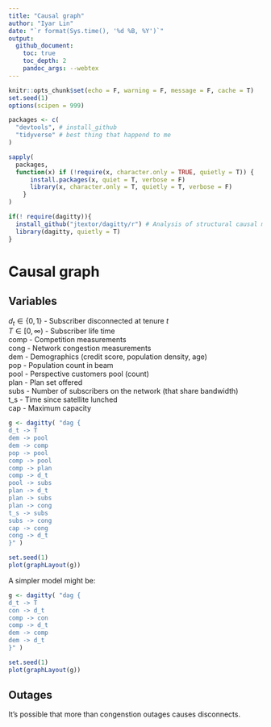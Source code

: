 ```yaml
---
title: "Causal graph"
author: "Iyar Lin"
date: "`r format(Sys.time(), '%d %B, %Y')`"
output:
  github_document:
    toc: true
    toc_depth: 2
    pandoc_args: --webtex
---
```


```r
knitr::opts_chunk$set(echo = F, warning = F, message = F, cache = T)
set.seed(1)
options(scipen = 999)

packages <- c(
  "devtools", # install_github
  "tidyverse" # best thing that happend to me
)

sapply(
  packages,
  function(x) if (!require(x, character.only = TRUE, quietly = T)) {
      install.packages(x, quiet = T, verbose = F)
      library(x, character.only = T, quietly = T, verbose = F)
    }
)

if(! require(dagitty)){
  install_github("jtextor/dagitty/r") # Analysis of structural causal models
  library(dagitty, quietly = T)
}

```

# Causal graph

## Variables

$d_t\in \{0,1\}$ - Subscriber disconnected at tenure $t$  
$T \in [0,\infty)$ - Subscriber life time  
comp - Competition measurements  
cong - Network congestion measurements  
dem - Demographics (credit score, population density, age)  
pop - Population count in beam  
pool - Perspective customers pool (count)  
plan - Plan set offered  
subs - Number of subscribers on the network (that share bandwidth)  
t_s - Time since satellite lunched  
cap - Maximum capacity  


```r
g <- dagitty( "dag {
d_t -> T
dem -> pool
dem -> comp
pop -> pool
comp -> pool
comp -> plan
comp -> d_t
pool -> subs
plan -> d_t
plan -> subs
plan -> cong
t_s -> subs
subs -> cong
cap -> cong
cong -> d_t
}" )

set.seed(1)
plot(graphLayout(g))
```

A simpler model might be:

```r
g <- dagitty( "dag {
d_t -> T
con -> d_t
comp -> con
comp -> d_t
dem -> comp
dem -> d_t
}" )

set.seed(1)
plot(graphLayout(g))
```


## Outages

It's possible that more than congenstion outages causes disconnects. 